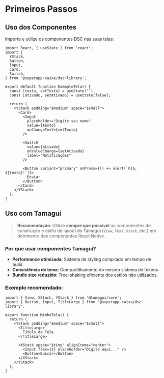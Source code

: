
<Meta title="Primeiros Passos" />

# Primeiros Passos

## Uso dos Componentes

Importe e utilize os componentes DSC nas suas telas:

```tsx
import React, { useState } from 'react';
import {
  YStack,
  Button,
  Input,
  Card,
  Switch,
} from '@superapp-caixa/dsc-library';

export default function ExemploTela() {
  const [texto, setTexto] = useState('');
  const [ativado, setAtivado] = useState(false);

  return (
    <YStack padding="$medium" space="$small">
      <Card>
        <Input
          placeholder="Digite seu nome"
          value={texto}
          onChangeText={setTexto}
        />

        <Switch
          value={ativado}
          onValueChange={setAtivado}
          label="Notificações"
        />

        <Button variant="primary" onPress={() => alert(`Olá, ${texto}!`)}>
          Enviar
        </Button>
      </Card>
    </YStack>
  );
}
```

## Uso com Tamagui

> **Recomendação**: Utilize **sempre que possível** os componentes de construção e estilo de layout do Tamagui (`View`, `Text`, `Stack`, etc.) em detrimento dos componentes React Native.

### Por que usar componentes Tamagui?

- **Performance otimizada**: Sistema de styling compilado em tempo de build.
- **Consistência de tema**: Compartilhamento do mesmo sistema de tokens.
- **Bundle size reduzido**: Tree-shaking eficiente dos estilos não utilizados.

### Exemplo recomendado:

```tsx
import { View, XStack, YStack } from '@tamagui/core';
import { Button, Input, TitleLarge } from '@superapp-caixa/dsc-library';

export function MinhaTela() {
  return (
    <YStack padding="$medium" space="$small">
      <TitleLarge>
        Título da Tela
      </TitleLarge>

      <XStack space="$tiny" alignItems="center">
        <Input flex={1} placeholder="Digite aqui..." />
        <Button>Buscar</Button>
      </XStack>
    </YStack>
  );
}
```
